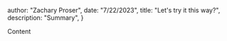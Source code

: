 



  author: "Zachary Proser",
  date: "7/22/2023",
  title: "Let's try it this way?",
  description: "Summary", 
 }

  
 Content
  
